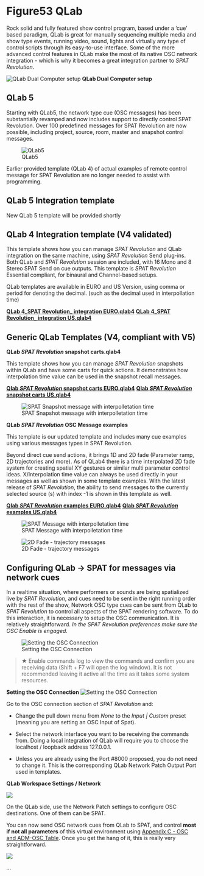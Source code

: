 # Figure53 QLab

Rock solid and fully featured show control program, based under a 'cue' based paradigm, QLab is great for manually sequencing multiple media and show type events, running video, sound, lights and virtually any type of control scripts through its easy-to-use interface.
Some of the more advanced control features in QLab make the most of its native OSC network integration - which is why it becomes a great integration partner to _SPAT Revolution_.

![QLab Dual Computer setup](https://media.githubusercontent.com/media/FLUX-SE/doc_images/main/SpatR/ThirdParty/QLabDualComputer.png)
**QLab Dual Computer setup**

## QLab 5

Starting with QLab5, the network type cue (OSC messages) has been substantially revamped and now includes support to directly control SPAT Revolution. Over 100 predefined messages for SPAT Revolution are now possible, including project, source, room, master and snapshot control messages.

![QLab5](https://media.githubusercontent.com/media/FLUX-SE/doc_images/main/SpatR/ThirdParty/QLab5.png)

Earlier provided template (QLab 4) of actual examples of remote control message for SPAT Revolution are no longer needed to assist with programming. <!--Some QLab 5 templates are now available strictly to provide example on how to use the SPAT Send plugin on cue outputs to route audio directly into SPAT Revolution application (when on single computer, such as in creation)-->

## QLab 5 Integration template

New QLab 5 template will be provided shortly


## QLab 4 Integration template (V4 validated)

This template shows how you can manage _SPAT Revolution_ and QLab integration on the same machine, using _SPAT Revolution_ Send plug-ins. Both QLab and _SPAT Revolution_ session are included, with 16 Mono and 8 Stereo SPAT Send on cue outputs.
This template is _SPAT Revolution_ Essential compliant, for binaural and Channel-based setups.

QLab templates are available in EURO and US Version, using comma or period for denoting the decimal. (such as the decimal used in interpollation time)


**[QLab 4_SPAT Revolution_ integration EURO.qlab4](https://public.3.basecamp.com/p/vhf67dYdBTHhwbtVJV4y227i)**
**[QLab 4_SPAT Revolution_ integration US.qlab4](https://public.3.basecamp.com/p/oi3GoHpToVmEqijVV7F4QhJq)**


## Generic QLab Templates (V4, compliant with V5)


**QLab _SPAT Revolution_ snapshot carts.qlab4**

This template shows how you can manage _SPAT Revolution_ snapshots within QLab and have some carts for quick actions. It demonstrates how interpolation time value can be used in the snapshot recall messages.

**[Qlab _SPAT Revolution_ snapshot carts EURO.qlab4](https://public.3.basecamp.com/p/gC6XhzQjmEqpgFDRx7AXjuDL)**
**[Qlab _SPAT Revolution_ snapshot carts US.qlab4](https://public.3.basecamp.com/p/F4qR1QAXYVY5iA2Jt67si5ow)**


![SPAT Snapshot message with interpolletation time](https://media.githubusercontent.com/media/FLUX-SE/doc_images/main/SpatR/ThirdParty/QLabSnapshotsInterpollation.png)


**QLab _SPAT Revolution_ OSC Message examples**


This template is our updated template and includes many cue examples using various messages types in SPAT Revolution.

Beyond direct cue send actions, it brings 1D and 2D fade (Parameter ramp, 2D trajectories and more).
As of QLab4 there is a time interpolated 2D fade system for creating spatial XY gestures or similar multi parameter control ideas.
X/Interpolation time value can always be used directly in your messages as well as shown in some template examples.
With the latest release of _SPAT Revolution_, the ability to send messages to the currently selected source (s) with index -1 is shown in this template as well.

**[Qlab _SPAT Revolution_ examples EURO.qlab4](https://public.3.basecamp.com/p/nB4YRiTASZ9DrT8nLH11XzqY)**
**[Qlab _SPAT Revolution_ examples US.qlab4](https://public.3.basecamp.com/p/N9foEbx4DhktH5K53yAhugdM)**

![SPAT Message with interpolletation time](https://media.githubusercontent.com/media/FLUX-SE/doc_images/main/SpatR/ThirdParty/QLabMessageXTime.png)

![2D Fade - trajectory messages](https://media.githubusercontent.com/media/FLUX-SE/doc_images/main/SpatR/ThirdParty/QLab2DCueSelectedSource.png)




## Configuring QLab -> SPAT for messages via network cues

In a realtime situation, where performers or sounds are being spatialized live by _SPAT Revolution_, and cues need to be sent in the right running order with the rest of the show, Network OSC type cues can be sent from QLab to _SPAT Revolution_ to control all aspects of the SPAT rendering software.
To do this interaction, it is necessary to setup the OSC communication. It is relatively straightforward.
_In the _SPAT Revolution_ preferences make sure the OSC Enable is engaged._

![Setting the OSC Connection](https://media.githubusercontent.com/media/FLUX-SE/doc_images/main/SpatR/Preference/OSCMain.png)

> ★ Enable commands log to view the commands and confirm you are receiving data (Shift + F7 will open the log window). It is not recommended leaving it active all the time as it takes some system resources.

**Setting the OSC Connection**
![Setting the OSC Connection](https://media.githubusercontent.com/media/FLUX-SE/doc_images/main/SpatR/Preference/OSCConnectionCustomLocalHost.png)

Go to the OSC connection section of _SPAT Revolution_ and:

* Change the pull down menu from *None* to the *Input | Custom* preset (meaning you are setting an OSC Input of Spat).

* Select the network interface you want to be receiving the commands from. Doing a local integration of QLab will require you to choose the localhost / loopback address 127.0.0.1.

* Unless you are already using the Port #8000 proposed, you do not need to change it. This is the corresponding QLab Network Patch Output Port used in templates.


**QLab Workspace Settings / Network**

![](https://media.githubusercontent.com/media/FLUX-SE/doc_images/main/SpatR/ThirdParty/QLabNetworkSettings.png)

On the QLab side, use the Network Patch settings to configure OSC destinations.
One of them can be SPAT.

You can now send OSC network cues from QLab to SPAT, and control **most if not all parameters** of this virtual environment using [Appendix C - OSC and ADM-OSC Table](Appendix_C_OSC_Table.md).
Once you get the hang of it, this is really very straightforward.

![](https://media.githubusercontent.com/media/FLUX-SE/doc_images/main/SpatR/ThirdParty/QLabTemplate.png)

...
